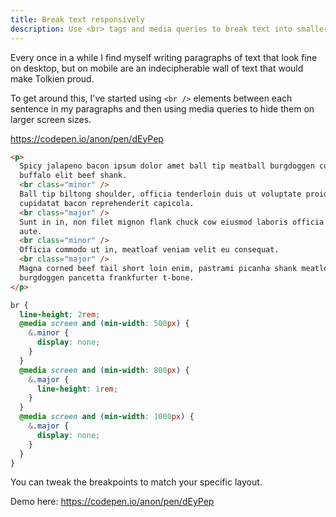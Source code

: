 ```yaml
---
title: Break text responsively
description: Use <br> tags and media queries to break text into smaller paragraphs on smaller screens
---
```


Every once in a while I find myself writing paragraphs of text that look fine on desktop, but on mobile are an indecipherable wall of text that would make Tolkien proud.

To get around this, I've started using `<br />` elements between each sentence in my paragraphs and then using media queries to hide them on larger screen sizes.

https://codepen.io/anon/pen/dEyPep

```html numbered
<p>
  Spicy jalapeno bacon ipsum dolor amet ball tip meatball burgdoggen cupim
  buffalo elit beef shank.
  <br class="minor" />
  Ball tip biltong shoulder, officia tenderloin duis ut voluptate proident
  cupidatat bacon reprehenderit capicola.
  <br class="major" />
  Sunt in in, non filet mignon flank chuck cow eiusmod laboris officia alcatra
  aute.
  <br class="minor" />
  Officia commodo ut in, meatloaf veniam velit eu consequat.
  <br class="major" />
  Magna corned beef tail short loin enim, pastrami picanha shank meatloaf in
  burgdoggen pancetta frankfurter t-bone.
</p>
```

```scss numbered
br {
  line-height: 2rem;
  @media screen and (min-width: 500px) {
    &.minor {
      display: none;
    }
  }
  @media screen and (min-width: 800px) {
    &.major {
      line-height: 1rem;
    }
  }
  @media screen and (min-width: 1000px) {
    &.major {
      display: none;
    }
  }
}
```

You can tweak the breakpoints to match your specific layout.

Demo here: https://codepen.io/anon/pen/dEyPep
